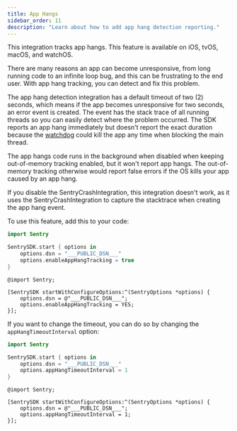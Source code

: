 ```yaml
---
title: App Hangs
sidebar_order: 11
description: "Learn about how to add app hang detection reporting."
---
```


This integration tracks app hangs. This feature is available on iOS, tvOS, macOS, and watchOS.

There are many reasons an app can become unresponsive, from long running code to an infinite loop bug, and this can be frustrating to the end user.
With app hang tracking, you can detect and fix this problem.

The app hang detection integration has a default timeout of two (2) seconds, which means if the app becomes unresponsive for two seconds, an error event is created.
The event has the stack trace of all running threads so you can easily detect where the problem occurred. The SDK reports an app hang immediately but doesn't report the exact duration because the [watchdog](https://developer.apple.com/documentation/xcode/addressing-watchdog-terminations) could kill the app any time when blocking the main thread.

The app hangs code runs in the background when disabled when keeping out-of-memory tracking enabled, but it won't report app hangs. The out-of-memory tracking otherwise would report false errors if the OS kills your app caused by an app hang.

If you disable the SentryCrashIntegration, this integration doesn't work, as it uses the SentryCrashIntegration to capture the stacktrace when creating the app hang event.

To use this feature, add this to your code:

```swift {tabTitle:Swift}
import Sentry

SentrySDK.start { options in
    options.dsn = "___PUBLIC_DSN___"
    options.enableAppHangTracking = true
}
```

```objc {tabTitle:Objective-C}
@import Sentry;

[SentrySDK startWithConfigureOptions:^(SentryOptions *options) {
    options.dsn = @"___PUBLIC_DSN___";
    options.enableAppHangTracking = YES;
}];

```

If you want to change the timeout, you can do so by changing the `appHangTimeoutInterval` option:

```swift {tabTitle:Swift}
import Sentry

SentrySDK.start { options in
    options.dsn = "___PUBLIC_DSN___"
    options.appHangTimeoutInterval = 1
}
```

```objc {tabTitle:Objective-C}
@import Sentry;

[SentrySDK startWithConfigureOptions:^(SentryOptions *options) {
    options.dsn = @"___PUBLIC_DSN___";
    options.appHangTimeoutInterval = 1;
}];

```
